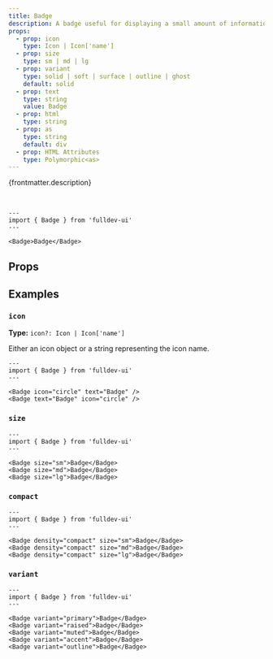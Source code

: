 ```yaml
---
title: Badge
description: A badge useful for displaying a small amount of information.
props:
  - prop: icon
    type: Icon | Icon['name']
  - prop: size
    type: sm | md | lg
  - prop: variant
    type: solid | soft | surface | outline | ghost
    default: solid
  - prop: text
    type: string
    value: Badge
  - prop: html
    type: string
  - prop: as
    type: string
    default: div
  - prop: HTML Attributes
    type: Polymorphic<as>
---
```



{frontmatter.description}

<br />

```astro live
---
import { Badge } from 'fulldev-ui'
---

<Badge>Badge</Badge>
```

## Props

<PropsTable props={frontmatter.props} />

## Examples

### `icon`

**Type:** `icon?: Icon | Icon['name']`

Either an icon object or a string representing the icon name.

```astro live
---
import { Badge } from 'fulldev-ui'
---

<Badge icon="circle" text="Badge" />
<Badge text="Badge" icon="circle" />
```

### `size`

<SizeProp />

```astro live
---
import { Badge } from 'fulldev-ui'
---

<Badge size="sm">Badge</Badge>
<Badge size="md">Badge</Badge>
<Badge size="lg">Badge</Badge>
```

### `compact`

<CompactProp />

```astro live
---
import { Badge } from 'fulldev-ui'
---

<Badge density="compact" size="sm">Badge</Badge>
<Badge density="compact" size="md">Badge</Badge>
<Badge density="compact" size="lg">Badge</Badge>
```

### `variant`

<VariantProp />

```astro live
---
import { Badge } from 'fulldev-ui'
---

<Badge variant="primary">Badge</Badge>
<Badge variant="raised">Badge</Badge>
<Badge variant="muted">Badge</Badge>
<Badge variant="accent">Badge</Badge>
<Badge variant="outline">Badge</Badge>
```
